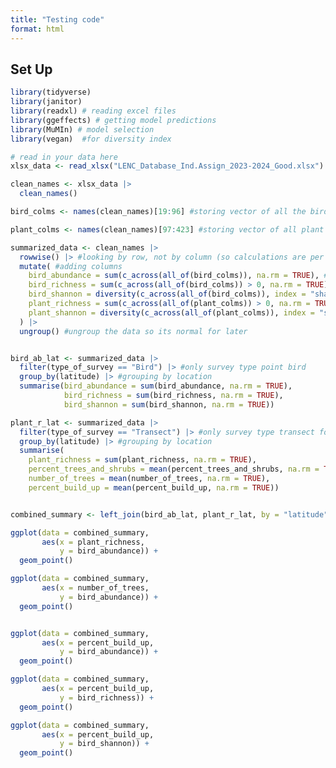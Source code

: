```yaml
---
title: "Testing code"
format: html
---
```


## Set Up
```r
library(tidyverse)
library(janitor)
library(readxl) # reading excel files
library(ggeffects) # getting model predictions
library(MuMIn) # model selection
library(vegan)  #for diversity index

# read in your data here
xlsx_data <- read_xlsx("LENC_Database_Ind.Assign_2023-2024_Good.xlsx")

```

```r
clean_names <- xlsx_data |> 
  clean_names() 

bird_colms <- names(clean_names)[19:96] #storing vector of all the bird columns to allow for summarizing later

plant_colms <- names(clean_names)[97:423] #storing vector of all plant columns for summarizing

summarized_data <- clean_names |>  
  rowwise() |> #looking by row, not by column (so calculations are per row)
  mutate( #adding columns
    bird_abundance = sum(c_across(all_of(bird_colms)), na.rm = TRUE), #calculate bird abundance
    bird_richness = sum(c_across(all_of(bird_colms)) > 0, na.rm = TRUE), #calculate bird richness
    bird_shannon = diversity(c_across(all_of(bird_colms)), index = "shannon"), #calculate bird shannon diversity index
    plant_richness = sum(c_across(all_of(plant_colms)) > 0, na.rm = TRUE), #calculate plant richness
    plant_shannon = diversity(c_across(all_of(plant_colms)), index = "shannon") #calculate plant shannon diversity
  ) |> 
  ungroup() #ungroup the data so its normal for later



```


```r

bird_ab_lat <- summarized_data |> 
  filter(type_of_survey == "Bird") |> #only survey type point bird
  group_by(latitude) |> #grouping by location
  summarise(bird_abundance = sum(bird_abundance, na.rm = TRUE),
            bird_richness = sum(bird_richness, na.rm = TRUE),
            bird_shannon = sum(bird_shannon, na.rm = TRUE))

plant_r_lat <- summarized_data |> 
  filter(type_of_survey == "Transect") |> #only survey type transect for plants
  group_by(latitude) |> #grouping by location
  summarise(
    plant_richness = sum(plant_richness, na.rm = TRUE),
    percent_trees_and_shrubs = mean(percent_trees_and_shrubs, na.rm = TRUE),
    number_of_trees = mean(number_of_trees, na.rm = TRUE),
    percent_build_up = mean(percent_build_up, na.rm = TRUE))


combined_summary <- left_join(bird_ab_lat, plant_r_lat, by = "latitude") #join each survey type summaries by location

ggplot(data = combined_summary,
       aes(x = plant_richness,
           y = bird_abundance)) +
  geom_point()

ggplot(data = combined_summary,
       aes(x = number_of_trees,
           y = bird_abundance)) + 
  geom_point()


ggplot(data = combined_summary,
       aes(x = percent_build_up,
           y = bird_abundance)) + 
  geom_point()

ggplot(data = combined_summary,
       aes(x = percent_build_up,
           y = bird_richness)) + 
  geom_point()

ggplot(data = combined_summary,
       aes(x = percent_build_up,
           y = bird_shannon)) + 
  geom_point()

```


```r




```




